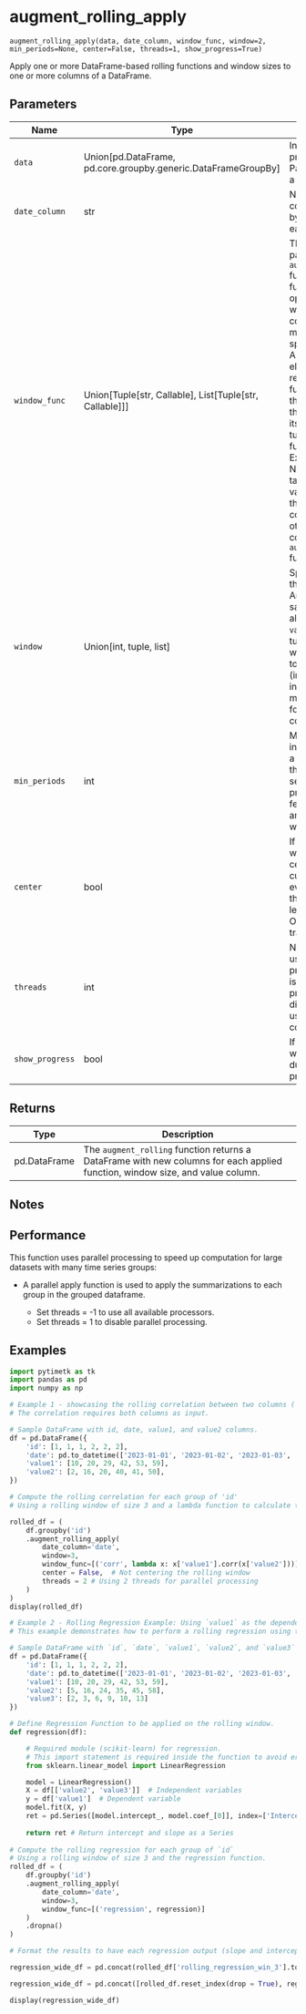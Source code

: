 # augment_rolling_apply { #pytimetk.augment_rolling_apply }

`augment_rolling_apply(data, date_column, window_func, window=2, min_periods=None, center=False, threads=1, show_progress=True)`

Apply one or more DataFrame-based rolling functions and window sizes to one or more columns of a DataFrame.

## Parameters

| Name            | Type                                                            | Description                                                                                                                                                                                                                                                                                                                                                                                                                                                                                                                                                                                                | Default    |
|-----------------|-----------------------------------------------------------------|------------------------------------------------------------------------------------------------------------------------------------------------------------------------------------------------------------------------------------------------------------------------------------------------------------------------------------------------------------------------------------------------------------------------------------------------------------------------------------------------------------------------------------------------------------------------------------------------------------|------------|
| `data`          | Union\[pd.DataFrame, pd.core.groupby.generic.DataFrameGroupBy\] | Input data to be processed. Can be a Pandas DataFrame or a GroupBy object.                                                                                                                                                                                                                                                                                                                                                                                                                                                                                                                                 | _required_ |
| `date_column`   | str                                                             | Name of the datetime column. Data is sorted by this column within each group.                                                                                                                                                                                                                                                                                                                                                                                                                                                                                                                              | _required_ |
| `window_func`   | Union\[Tuple\[str, Callable\], List\[Tuple\[str, Callable\]\]\] | The `window_func` parameter in the `augment_rolling_apply` function specifies the function(s) that operate on a rolling window with the consideration of multiple columns.  The specification can be: - A tuple where the first element is a string representing the function's name and the second element is the callable function itself. - A list of such tuples for multiple functions.  (See more Examples below.)  Note: For functions targeting only a single value column without the need for contextual data from other columns, consider using the `augment_rolling` function in this library. | _required_ |
| `window`        | Union\[int, tuple, list\]                                       | Specifies the size of the rolling windows. - An integer applies the same window size to all columns in `value_column`. - A tuple generates windows from the first to the second value (inclusive). - A list of integers designates multiple window sizes for each respective column.                                                                                                                                                                                                                                                                                                                       | `2`        |
| `min_periods`   | int                                                             | Minimum observations in the window to have a value. Defaults to the window size. If set, a value will be produced even if fewer observations are present than the window size.                                                                                                                                                                                                                                                                                                                                                                                                                             | `None`     |
| `center`        | bool                                                            | If `True`, the rolling window will be centered on the current value. For even-sized windows, the window will be left-biased. Otherwise, it uses a trailing window.                                                                                                                                                                                                                                                                                                                                                                                                                                         | `False`    |
| `threads`       | int                                                             | Number of threads to use for parallel processing. If `threads` is set to 1, parallel processing will be disabled. Set to -1 to use all available CPU cores.                                                                                                                                                                                                                                                                                                                                                                                                                                                | `1`        |
| `show_progress` | bool                                                            | If `True`, a progress bar will be displayed during parallel processing.                                                                                                                                                                                                                                                                                                                                                                                                                                                                                                                                    | `True`     |

## Returns

| Type         | Description                                                                                                                   |
|--------------|-------------------------------------------------------------------------------------------------------------------------------|
| pd.DataFrame | The `augment_rolling` function returns a DataFrame with new columns for each applied function, window size, and value column. |

## Notes


## Performance

This function uses parallel processing to speed up computation for large datasets with many time series groups: 

- A parallel apply function is used to apply the summarizations to each group in the grouped dataframe.

    - Set threads = -1 to use all available processors. 
    - Set threads = 1 to disable parallel processing.

## Examples

```python
import pytimetk as tk
import pandas as pd
import numpy as np

# Example 1 - showcasing the rolling correlation between two columns (`value1` and `value2`).
# The correlation requires both columns as input.

# Sample DataFrame with id, date, value1, and value2 columns.
df = pd.DataFrame({
    'id': [1, 1, 1, 2, 2, 2],
    'date': pd.to_datetime(['2023-01-01', '2023-01-02', '2023-01-03', '2023-01-04', '2023-01-05', '2023-01-06']),
    'value1': [10, 20, 29, 42, 53, 59],
    'value2': [2, 16, 20, 40, 41, 50],
})

# Compute the rolling correlation for each group of 'id'
# Using a rolling window of size 3 and a lambda function to calculate the correlation.

rolled_df = (
    df.groupby('id')
    .augment_rolling_apply(
        date_column='date',
        window=3,
        window_func=[('corr', lambda x: x['value1'].corr(x['value2']))],  # Lambda function for correlation
        center = False,  # Not centering the rolling window
        threads = 2 # Using 2 threads for parallel processing
    )
)
display(rolled_df)
```

```python
# Example 2 - Rolling Regression Example: Using `value1` as the dependent variable and `value2` and `value3` as the independent variables.
# This example demonstrates how to perform a rolling regression using two independent variables.

# Sample DataFrame with `id`, `date`, `value1`, `value2`, and `value3` columns.
df = pd.DataFrame({
    'id': [1, 1, 1, 2, 2, 2],
    'date': pd.to_datetime(['2023-01-01', '2023-01-02', '2023-01-03', '2023-01-04', '2023-01-05', '2023-01-06']),
    'value1': [10, 20, 29, 42, 53, 59],
    'value2': [5, 16, 24, 35, 45, 58],
    'value3': [2, 3, 6, 9, 10, 13]
})

# Define Regression Function to be applied on the rolling window.
def regression(df):

    # Required module (scikit-learn) for regression.
    # This import statement is required inside the function to avoid errors.
    from sklearn.linear_model import LinearRegression

    model = LinearRegression()
    X = df[['value2', 'value3']]  # Independent variables
    y = df['value1']  # Dependent variable
    model.fit(X, y)
    ret = pd.Series([model.intercept_, model.coef_[0]], index=['Intercept', 'Slope'])
    
    return ret # Return intercept and slope as a Series
    
# Compute the rolling regression for each group of `id`
# Using a rolling window of size 3 and the regression function.
rolled_df = (
    df.groupby('id')
    .augment_rolling_apply(
        date_column='date',
        window=3,
        window_func=[('regression', regression)]
    )
    .dropna()
)

# Format the results to have each regression output (slope and intercept) in separate columns.

regression_wide_df = pd.concat(rolled_df['rolling_regression_win_3'].to_list(), axis=1).T

regression_wide_df = pd.concat([rolled_df.reset_index(drop = True), regression_wide_df], axis=1)

display(regression_wide_df)
```